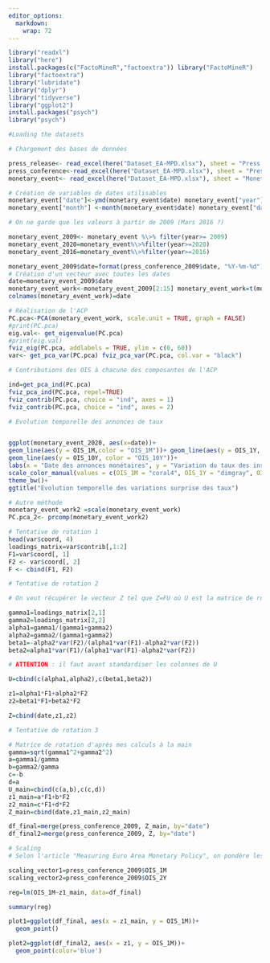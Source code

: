 ```yaml
---
editor_options: 
  markdown: 
    wrap: 72
---
```

```r
library("readxl") 
library("here") 
install.packages(c("FactoMineR","factoextra")) library("FactoMineR") 
library("factoextra")
library("lubridate") 
library("dplyr") 
library("tidyverse")
library("ggplot2") 
install.packages("psych") 
library("psych")
```

```r

#Loading the datasets

# Chargement des bases de données

press_release<- read_excel(here("Dataset_EA-MPD.xlsx"), sheet = "Press Release Window") 
press_conference<-read_excel(here("Dataset_EA-MPD.xlsx"), sheet = "Press Conference Window") 
monetary_event<- read_excel(here("Dataset_EA-MPD.xlsx"), sheet = "Monetary Event Window")

```


```r
# Création de variables de dates utilisables 
monetary_event["date"]<-ymd(monetary_event$date) monetary_event["year"] <- year(monetary_event$date)
monetary_event["month"] <-month(monetary_event$date) monetary_event["day"] <- day(monetary_event$date)

# On ne garde que les valeurs à partir de 2009 (Mars 2016 ?)

monetary_event_2009<- monetary_event %\>% filter(year>= 2009)
monetary_event_2020=monetary_event%\>%filter(year>=2020)
monetary_event_2016=monetary_event%\>%filter(year>=2016)

```



```r
monetary_event_2009$date=format(press_conference_2009$date, "%Y-%m-%d")
# Création d'un vecteur avec toutes les dates
date=monetary_event_2009$date 
monetary_event_work<-monetary_event_2009[2:15] monetary_event_work=t(monetary_event_work)
colnames(monetary_event_work)=date
```

```r
# Réalisation de l'ACP
PC.pca<-PCA(monetary_event_work, scale.unit = TRUE, graph = FALSE)
#print(PC.pca) 
eig.val<- get_eigenvalue(PC.pca) 
#print(eig.val)
fviz_eig(PC.pca, addlabels = TRUE, ylim = c(0, 60))
var<- get_pca_var(PC.pca) fviz_pca_var(PC.pca, col.var = "black")

```

```r
# Contributions des OIS à chacune des composantes de l'ACP

ind=get_pca_ind(PC.pca) 
fviz_pca_ind(PC.pca, repel=TRUE)
fviz_contrib(PC.pca, choice = "ind", axes = 1) 
fviz_contrib(PC.pca, choice = "ind", axes = 2)
```

```r
# Evolution temporelle des annonces de taux


ggplot(monetary_event_2020, aes(x=date))+ 
geom_line(aes(y = OIS_1M,color = "OIS_1M"))+ geom_line(aes(y = OIS_1Y, color = "OIS_1Y"))+
geom_line(aes(y = OIS_10Y, color = "OIS_10Y"))+ 
labs(x = "Date des annonces monétaires", y = "Variation du taux des instruments")+
scale_color_manual(values = c(OIS_1M = "coral4", OIS_1Y = "dimgray", OIS_10Y = "greenyellow"), labels = c("OIS_SW", "OIS_1M", "OIS_1Y"), name= "Instrument") + 
theme_bw()+ 
ggtitle("Evolution temporelle des variations surprise des taux")
```

```r
# Autre méthode  
monetary_event_work2 =scale(monetary_event_work) 
PC.pca_2<- prcomp(monetary_event_work2)
```

```r
# Tentative de rotation 1
head(var$coord, 4) 
loadings_matrix=var$contrib[,1:2] 
F1=var$coord[, 1] 
F2 <- var$coord[, 2] 
F <- cbind(F1, F2)
```

```r
# Tentative de rotation 2

# On veut récupérer le vecteur Z tel que Z=FU où U est la matrice de rotation adaptée.Pour construire U on se réfère à "The impact of ECB monetary policy decisions and communication on the yield curve"

gamma1=loadings_matrix[2,1] 
gamma2=loadings_matrix[2,2]
alpha1=gamma1/(gamma1+gamma2) 
alpha2=gamma2/(gamma1+gamma2)
beta1=-alpha2*var(F2)/(alpha1*var(F1)-alpha2*var(F2))
beta2=alpha1*var(F1)/(alpha1*var(F1)-alpha2*var(F2))

# ATTENTION : il faut avant standardiser les colonnes de U

U=cbind(c(alpha1,alpha2),c(beta1,beta2))

z1=alpha1*F1+alpha2*F2 
z2=beta1*F1+beta2*F2

Z=cbind(date,z1,z2)
```

```r
# Tentative de rotation 3

# Matrice de rotation d'après mes calculs à la main
gamma=sqrt(gamma1^2+gamma2^2) 
a=gamma1/gamma 
b=gamma2/gamma 
c=-b 
d=a
U_main=cbind(c(a,b),c(c,d)) 
z1_main=a*F1+b*F2 
z2_main=c*F1+d*F2
Z_main=cbind(date,z1_main,z2_main)

df_final=merge(press_conference_2009, Z_main, by="date")
df_final2=merge(press_conference_2009, Z, by="date")
```

```r
# Scaling
# Selon l'article "Measuring Euro Area Monetary Policy", on pondère les vecteurs trouvés, pour que une augmentation de un point de z1 soit associée à une augmentation de 1% du 1 month OIS  et qu'une augmentation de un point de z2 soit associée à une augmentation de 1% du 2 year OIS.

scaling_vector1=press_conference_2009$OIS_1M 
scaling_vector2=press_conference_2009$OIS_2Y

reg=lm(OIS_1M~z1_main, data=df_final)

summary(reg)
```

```r
plot1=ggplot(df_final, aes(x = z1_main, y = OIS_1M))+
  geom_point()

plot2=ggplot(df_final2, aes(x = z1, y = OIS_1M))+
  geom_point(color='blue')

```

